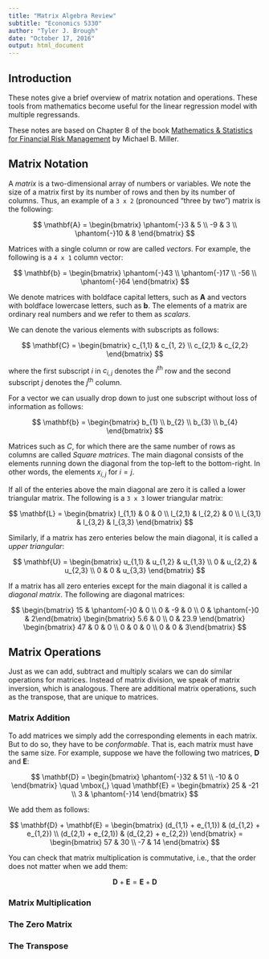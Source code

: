 ```yaml
---
title: "Matrix Algebra Review"
subtitle: "Economics 5330"
author: "Tyler J. Brough"
date: "October 17, 2016"
output: html_document
---
```


## Introduction

These notes give a brief overview of matrix notation and operations. These tools from mathematics become useful for the linear regression model with multiple regressands. 

These notes are based on Chapter 8 of the book [Mathematics & Statistics for Financial Risk Management](http://www.wiley.com/WileyCDA/WileyTitle/productCd-1118750292.html) by Michael B. Miller. 


## Matrix Notation

A _matrix_ is a two-dimensional array of numbers or variables. We note the size of a matrix first by its number of rows and then by its number of columns. Thus, an example of a `3 x 2` (pronounced "three by two") matrix is the following:

$$
\mathbf{A} = \begin{bmatrix} \phantom{-}3 & 5 \\ -9 & 3 \\ \phantom{-}10 & 8 \end{bmatrix}
$$

Matrices with a single column or row are called _vectors_. For example, the following is a `4 x 1` column vector:

$$
\mathbf{b} = \begin{bmatrix} \phantom{-}43 \\ \phantom{-}17 \\ -56 \\ \phantom{-}64 \end{bmatrix}
$$

We denote matrices with boldface capital letters, such as $\mathbf{A}$ and vectors with boldface lowercase letters, such as $\mathbf{b}$. The elements of a matrix are ordinary real numbers and we refer to them as _scalars_. 

We can denote the various elements with subscripts as follows:

$$
\mathbf{C} = \begin{bmatrix} c_{1,1} & c_{1, 2} \\ c_{2,1} & c_{2,2} \end{bmatrix}
$$

where the first subscript $i$ in $c_{i,j}$ denotes the $i^{\text{th}}$ row and the second subscript $j$ denotes the $j^{\text{th}}$ column. 

For a vector we can usually drop down to just one subscript without loss of information as follows:

$$
\mathbf{b} = \begin{bmatrix} b_{1} \\ b_{2} \\ b_{3} \\ b_{4} \end{bmatrix}
$$

Matrices such as $C$, for which there are the same number of rows as columns are called _Square matrices_. The main diagonal consists of the elements running down the diagonal from the top-left to the bottom-right. In other words, the elements $x_{i,j}$ for $i = j$. 

If all of the enteries above the main diagonal are zero it is called a lower triangular matrix. The following is a `3 x 3` lower triangular matrix:

$$
\mathbf{L} = \begin{bmatrix} l_{1,1} & 0 & 0 \\ l_{2,1} & l_{2,2} & 0 \\ l_{3,1} & l_{3,2} & l_{3,3}  \end{bmatrix}
$$

Similarly, if a matrix has zero enteries below the main diagonal, it is called a _upper triangular_:

$$
\mathbf{U} = \begin{bmatrix} u_{1,1} & u_{1,2} & u_{1,3} \\ 0 & u_{2,2} & u_{2,3} \\ 0 & 0 & u_{3,3}  \end{bmatrix}
$$

If a matrix has all zero enteries except for the main diagonal it is called a _diagonal matrix_. The following are diagonal matrices:

$$
\begin{bmatrix} 15 & \phantom{-}0 & 0 \\ 0 & -9 & 0 \\ 0 & \phantom{-}0 & 2\end{bmatrix} \begin{bmatrix} 5.6 & 0 \\ 0 & 23.9 \end{bmatrix} \begin{bmatrix} 47 & 0 & 0 \\ 0 & 0 & 0 \\ 0 & 0 & 3\end{bmatrix}
$$

## Matrix Operations

Just as we can add, subtract and multiply scalars we can do similar operations for matrices. Instead of matrix division, we speak of matrix inversion, which is analogous. There are additional matrix operations, such as the transpose, that are unique to matrices.


### Matrix Addition

To add matrices we simply add the corresponding elements in each matrix. But to do so, they have to be _conformable_. That is, each matrix must have the same size. For example, suppose we have the following two matrices, $\mathbf{D}$ and $\mathbf{E}$:

$$
\mathbf{D} = \begin{bmatrix} \phantom{-}32 & 51 \\ -10 & 0 \end{bmatrix} \quad \mbox{,} \quad \mathbf{E} = \begin{bmatrix} 25 & -21 \\ 3 & \phantom{-}14 \end{bmatrix}
$$

We add them as follows:

$$
\mathbf{D} + \mathbf{E} = \begin{bmatrix} (d_{1,1} + e_{1,1}) & (d_{1,2} + e_{1,2}) \\ (d_{2,1} + e_{2,1}) & (d_{2,2} + e_{2,2}) \end{bmatrix} = \begin{bmatrix} 57 & 30 \\ -7 & 14 \end{bmatrix}
$$

You can check that matrix multiplication is commutative, i.e., that the order does not matter when we add them:

$$
\mathbf{D} + \mathbf{E} = \mathbf{E} + \mathbf{D}
$$




### Matrix Multiplication



### The Zero Matrix


### The Transpose
